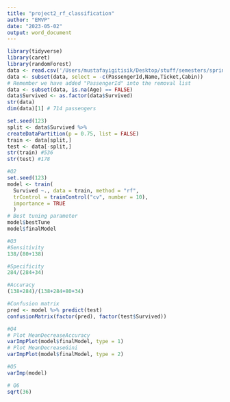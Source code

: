 ```yaml
---
title: "project2_rf_classification"
author: "EMVP"
date: "2023-05-02"
output: word_document
---
```


```r
library(tidyverse)
library(caret)
library(randomForest)
data <- read.csv('/Users/mustafayigitisik/Desktop/stuff/semesters/spring 2023/ams 580/project2/Titanic.csv')
data <- subset(data, select = -c(PassengerId,Name,Ticket,Cabin))
# Remember we have added "PassengerId" into the removal list
data <- subset(data, is.na(Age) == FALSE)
data$Survived <- as.factor(data$Survived)
str(data)
dim(data)[1] # 714 passengers

set.seed(123)
split <- data$Survived %>% 
createDataPartition(p = 0.75, list = FALSE)
train <- data[split,]
test <- data[-split,]
str(train) #536
str(test) #178
```

```r
#Q2
set.seed(123)
model <- train(
  Survived ~., data = train, method = "rf",
  trControl = trainControl("cv", number = 10),
  importance = TRUE
  )
# Best tuning parameter
model$bestTune
model$finalModel
```

```r
#Q3
#Sensitivity
138/(80+138)

#Specificity
284/(284+34)

#Accuracy
(138+284)/(138+284+80+34)

#Confusion matrix
pred <- model %>% predict(test)
confusionMatrix(factor(pred), factor(test$Survived))
```

```r
#Q4
# Plot MeanDecreaseAccuracy
varImpPlot(model$finalModel, type = 1)
# Plot MeanDecreaseGini
varImpPlot(model$finalModel, type = 2)
```

```r
#Q5
varImp(model)
```

```r
# Q6
sqrt(36)
```